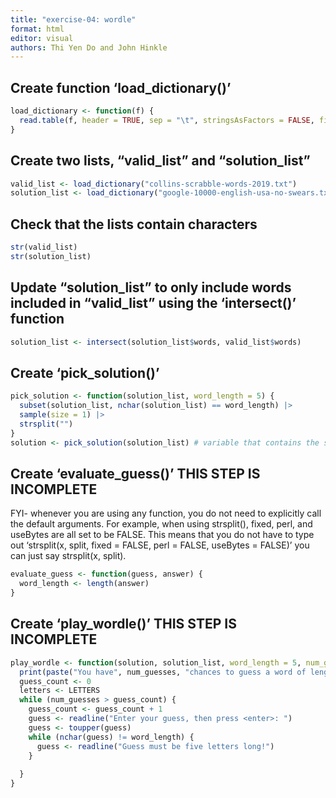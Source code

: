 ```yaml
---
title: "exercise-04: wordle"
format: html
editor: visual
authors: Thi Yen Do and John Hinkle
---
```


## Create function 'load_dictionary()'

```r
load_dictionary <- function(f) {
  read.table(f, header = TRUE, sep = "\t", stringsAsFactors = FALSE, fill = TRUE)
}
```

## Create two lists, "valid_list" and "solution_list"

```r
valid_list <- load_dictionary("collins-scrabble-words-2019.txt")
solution_list <- load_dictionary("google-10000-english-usa-no-swears.txt")
```

## Check that the lists contain characters

```r
str(valid_list)
str(solution_list)
```

## Update "solution_list" to only include words included in "valid_list" using the 'intersect()' function

```r
solution_list <- intersect(solution_list$words, valid_list$words)
```

## Create 'pick_solution()'

```r
pick_solution <- function(solution_list, word_length = 5) {
  subset(solution_list, nchar(solution_list) == word_length) |>
  sample(size = 1) |>
  strsplit("")
}
solution <- pick_solution(solution_list) # variable that contains the solution
```

## Create 'evaluate_guess()' THIS STEP IS INCOMPLETE

FYI- whenever you are using any function, you do not need to explicitly call the default arguments. For example, when using strsplit(), fixed, perl, and useBytes are all set to be FALSE. This means that you do not have to type out 'strsplit(x, split, fixed = FALSE, perl = FALSE, useBytes = FALSE)' you can just say strsplit(x, split).

```r
evaluate_guess <- function(guess, answer) {
  word_length <- length(answer)
}
```

## Create 'play_wordle()' THIS STEP IS INCOMPLETE

```r
play_wordle <- function(solution, solution_list, word_length = 5, num_guesses = 6) {
  print(paste("You have", num_guesses, "chances to guess a word of length", word_length))
  guess_count <- 0
  letters <- LETTERS
  while (num_guesses > guess_count) {
    guess_count <- guess_count + 1
    guess <- readline("Enter your guess, then press <enter>: ")
    guess <- toupper(guess)
    while (nchar(guess) != word_length) {
      guess <- readline("Guess must be five letters long!")
    }
    
  }
}
```
